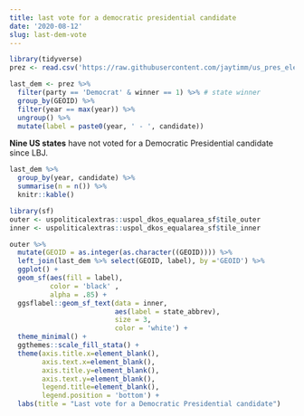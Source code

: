 ```yaml
---
title: last vote for a democratic presidential candidate
date: '2020-08-12'
slug: last-dem-vote
---
```



```r
library(tidyverse)
prez <- read.csv('https://raw.githubusercontent.com/jaytimm/us_pres_elections_by_state/master/pres_elections_state.csv')

last_dem <- prez %>%
  filter(party == 'Democrat' & winner == 1) %>% # state winner 
  group_by(GEOID) %>%
  filter(year == max(year)) %>%
  ungroup() %>%
  mutate(label = paste0(year, ' - ', candidate))
```



**Nine US states** have not voted for a Democratic Presidential candidate since LBJ.  

```r
last_dem %>%
  group_by(year, candidate) %>%
  summarise(n = n()) %>%
  knitr::kable()
```


```r
library(sf)
outer <- uspoliticalextras::uspol_dkos_equalarea_sf$tile_outer
inner <- uspoliticalextras::uspol_dkos_equalarea_sf$tile_inner

outer %>% 
  mutate(GEOID = as.integer(as.character((GEOID)))) %>%
  left_join(last_dem %>% select(GEOID, label), by ='GEOID') %>%
  ggplot() + 
  geom_sf(aes(fill = label),
          color = 'black' , 
          alpha = .85) + 
  ggsflabel::geom_sf_text(data = inner,
                          aes(label = state_abbrev), 
                          size = 3,
                          color = 'white') +
  theme_minimal() +
  ggthemes::scale_fill_stata() +
  theme(axis.title.x=element_blank(),
        axis.text.x=element_blank(),
        axis.title.y=element_blank(),
        axis.text.y=element_blank(),
        legend.title=element_blank(),
        legend.position = 'bottom') +
  labs(title = "Last vote for a Democratic Presidential candidate")
```





